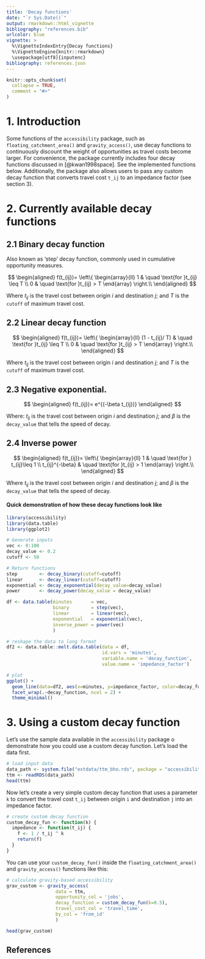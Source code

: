 ```yaml
---
title: 'Decay functions'
date: "`r Sys.Date()`"
output: rmarkdown::html_vignette
bibliography: "references.bib"
urlcolor: blue
vignette: >
  %\VignetteIndexEntry{Decay functions} 
  %\VignetteEngine{knitr::rmarkdown} 
  \usepackage[utf8]{inputenc}
bibliography: references.json
---
```


```r
knitr::opts_chunk$set(
  collapse = TRUE,
  comment = "#>"
)
```

# 1. Introduction

Some functions of the `accessibility` package, such as `floating_catchment_area()` and `gravity_access()`, use decay functions to continuously discount the weight of opportunities as travel costs become larger. For convenience, the package currently includes four decay functions discussed in [@kwan1998space]. See the implemented functions below. Additionally, the package also allows users to pass any custom decay function that converts travel cost `t_ij` to an impedance factor (see section 3).

# 2. Currently available decay functions


## 2.1 Binary decay function

Also known as 'step' decay function, commonly used in cumulative opportunity measures.

$$
\begin{aligned}
  f(t_{ij})= \left\{
      \begin{array}{ll}
          1 & \quad \text{for }t_{ij} \leq T \\
          0 & \quad \text{for }t_{ij} > T
      \end{array}
    \right.\\
\end{aligned}
$$

Where $t_{ij}$ is the travel cost between origin *i* and destination *j*; and $T$ is the `cutoff` of maximum travel cost.

## 2.2 Linear decay function

$$
\begin{aligned}
  f(t_{ij})= \left\{
      \begin{array}{ll}
          (1 - t_{ij}/ T) & \quad \text{for }t_{ij} \leq T \\
          0 & \quad \text{for }t_{ij} > T
      \end{array}
    \right.\\
\end{aligned}
$$

Where $t_{ij}$ is the travel cost between origin *i* and destination *j*; and $T$ is the `cutoff` of maximum travel cost.


## 2.3 Negative exponential.



$$
\begin{aligned}
  f(t_{ij})= e^{(-\beta t_{ij})}
\end{aligned}
$$

Where: $t_{ij}$ is the travel cost between origin *i* and destination *j*; and $\beta$ is the `decay_value` that tells the speed of decay.


## 2.4 Inverse power

$$
\begin{aligned}
  f(t_{ij})= \left\{
      \begin{array}{ll}
          1 & \quad \text{for } t_{ij}\leq 1 \\
          t_{ij}^{-\beta} & \quad \text{for }t_{ij} > 1
      \end{array}
    \right.\\
\end{aligned}
$$

Where $t_{ij}$ is the travel cost between origin *i* and destination *j*; and $\beta$ is the `decay_value` that tells the speed of decay.



#### Quick demonstration of how these decay functions look like

```r
library(accessibility)
library(data.table)
library(ggplot2)

# Generate inputs
vec <- 0:100
decay_value <- 0.2
cutoff <- 50

# Return functions
step        <- decay_binary(cutoff=cutoff)
linear      <- decay_linear(cutoff=cutoff)
exponential <- decay_exponential(decay_value=decay_value)
power       <- decay_power(decay_value = decay_value)

df <- data.table(minutes       = vec,
                 binary        = step(vec),
                 linear        = linear(vec),
                 exponential   = exponential(vec),
                 inverse_power = power(vec)
                 )

# reshape the data to long format
df2 <- data.table::melt.data.table(data = df, 
                                   id.vars = 'minutes', 
                                   variable.name = 'decay_function', 
                                   value.name = 'impedance_factor')

# plot
ggplot() +
  geom_line(data=df2, aes(x=minutes, y=impedance_factor, color=decay_function), show.legend = FALSE) +
  facet_wrap(.~decay_function, ncol = 2) +
  theme_minimal()

```



# 3. Using a custom decay function

Let's use the sample data available in the `accessibility` package o demonstrate how you could use a custom decay function. Let's load the data first.

```r

# load input data
data_path <- system.file("extdata/ttm_bho.rds", package = "accessibility")
ttm <- readRDS(data_path)
head(ttm)

```

Now let's create a very simple custom decay function that uses a parameter `k` to convert the travel cost `t_ij` between origin `i` and destination `j` into an impedance factor.


```r
# create custom decay function
custom_decay_fun <- function(k) {
  impedance <- function(t_ij) {
    f <- 1 / t_ij ^ k
    return(f)
  }
}
```
You can use your `custom_decay_fun()` inside the `floating_catchment_area()` and `gravity_access()` functions like this:

```r
# calculate gravity-based accessibility
grav_custom <- gravity_access(
                  data = ttm,
                  opportunity_col = 'jobs',
                  decay_function = custom_decay_fun(k=0.5),
                  travel_cost_col = 'travel_time',
                  by_col = 'from_id'
                  )

head(grav_custom)
```
## References
